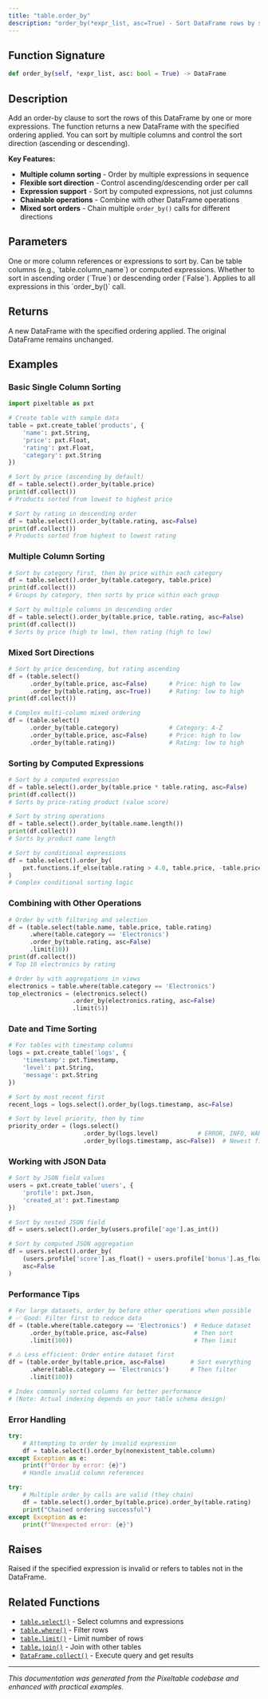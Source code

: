 ```yaml
---
title: "table.order_by"
description: "order_by(*expr_list, asc=True) - Sort DataFrame rows by specified expressions"
---
```


<Badge text="Query Operations" color="purple" size="small" />

## Function Signature

```python
def order_by(self, *expr_list, asc: bool = True) -> DataFrame
```

## Description

Add an order-by clause to sort the rows of this DataFrame by one or more expressions. The function returns a new DataFrame with the specified ordering applied. You can sort by multiple columns and control the sort direction (ascending or descending).

**Key Features:**
- **Multiple column sorting** - Order by multiple expressions in sequence
- **Flexible sort direction** - Control ascending/descending order per call
- **Expression support** - Sort by computed expressions, not just columns
- **Chainable operations** - Combine with other DataFrame operations
- **Mixed sort orders** - Chain multiple `order_by()` calls for different directions

## Parameters

<ParamField path="*expr_list" type="Expression" required>
  One or more column references or expressions to sort by. Can be table columns (e.g., `table.column_name`) or computed expressions.
</ParamField>

<ParamField path="asc" type="bool" default="True">
  Whether to sort in ascending order (`True`) or descending order (`False`). Applies to all expressions in this `order_by()` call.
</ParamField>

## Returns

<ResponseField name="result" type="DataFrame">
  A new DataFrame with the specified ordering applied. The original DataFrame remains unchanged.
</ResponseField>

## Examples

### Basic Single Column Sorting

```python
import pixeltable as pxt

# Create table with sample data
table = pxt.create_table('products', {
    'name': pxt.String,
    'price': pxt.Float,
    'rating': pxt.Float,
    'category': pxt.String
})

# Sort by price (ascending by default)
df = table.select().order_by(table.price)
print(df.collect())
# Products sorted from lowest to highest price

# Sort by rating in descending order
df = table.select().order_by(table.rating, asc=False)
print(df.collect())
# Products sorted from highest to lowest rating
```

### Multiple Column Sorting

```python
# Sort by category first, then by price within each category
df = table.select().order_by(table.category, table.price)
print(df.collect())
# Groups by category, then sorts by price within each group

# Sort by multiple columns in descending order
df = table.select().order_by(table.price, table.rating, asc=False)
print(df.collect())
# Sorts by price (high to low), then rating (high to low)
```

### Mixed Sort Directions

```python
# Sort by price descending, but rating ascending
df = (table.select()
      .order_by(table.price, asc=False)      # Price: high to low
      .order_by(table.rating, asc=True))     # Rating: low to high
print(df.collect())

# Complex multi-column mixed ordering
df = (table.select()
      .order_by(table.category)              # Category: A-Z
      .order_by(table.price, asc=False)      # Price: high to low
      .order_by(table.rating))               # Rating: low to high
```

### Sorting by Computed Expressions

```python
# Sort by a computed expression
df = table.select().order_by(table.price * table.rating, asc=False)
print(df.collect())
# Sorts by price-rating product (value score)

# Sort by string operations
df = table.select().order_by(table.name.length())
print(df.collect())
# Sorts by product name length

# Sort by conditional expressions
df = table.select().order_by(
    pxt.functions.if_else(table.rating > 4.0, table.price, -table.price)
)
# Complex conditional sorting logic
```

### Combining with Other Operations

```python
# Order by with filtering and selection
df = (table.select(table.name, table.price, table.rating)
      .where(table.category == 'Electronics')
      .order_by(table.rating, asc=False)
      .limit(10))
print(df.collect())
# Top 10 electronics by rating

# Order by with aggregations in views
electronics = table.where(table.category == 'Electronics')
top_electronics = (electronics.select()
                  .order_by(electronics.rating, asc=False)
                  .limit(5))
```

### Date and Time Sorting

```python
# For tables with timestamp columns
logs = pxt.create_table('logs', {
    'timestamp': pxt.Timestamp,
    'level': pxt.String,
    'message': pxt.String
})

# Sort by most recent first
recent_logs = logs.select().order_by(logs.timestamp, asc=False)

# Sort by level priority, then by time
priority_order = (logs.select()
                     .order_by(logs.level)           # ERROR, INFO, WARN
                     .order_by(logs.timestamp, asc=False))  # Newest first
```

### Working with JSON Data

```python
# Sort by JSON field values
users = pxt.create_table('users', {
    'profile': pxt.Json,
    'created_at': pxt.Timestamp
})

# Sort by nested JSON field
df = users.select().order_by(users.profile['age'].as_int())

# Sort by computed JSON aggregation
df = users.select().order_by(
    (users.profile['score'].as_float() + users.profile['bonus'].as_float()),
    asc=False
)
```

### Performance Tips

```python
# For large datasets, order_by before other operations when possible
# ✅ Good: Filter first to reduce data
df = (table.where(table.category == 'Electronics')  # Reduce dataset
      .order_by(table.price, asc=False)             # Then sort
      .limit(100))                                  # Then limit

# ⚠️ Less efficient: Order entire dataset first
df = (table.order_by(table.price, asc=False)       # Sort everything
      .where(table.category == 'Electronics')      # Then filter
      .limit(100))

# Index commonly sorted columns for better performance
# (Note: Actual indexing depends on your table schema design)
```

### Error Handling

```python
try:
    # Attempting to order by invalid expression
    df = table.select().order_by(nonexistent_table.column)
except Exception as e:
    print(f"Order by error: {e}")
    # Handle invalid column references

try:
    # Multiple order_by calls are valid (they chain)
    df = table.select().order_by(table.price).order_by(table.rating)
    print("Chained ordering successful")
except Exception as e:
    print(f"Unexpected error: {e}")
```

## Raises

<ResponseField name="Error" type="Exception">
  Raised if the specified expression is invalid or refers to tables not in the DataFrame.
</ResponseField>

## Related Functions

- [`table.select()`](/docs/sdk/latest/core_api/query_operations/select) - Select columns and expressions
- [`table.where()`](/docs/sdk/latest/core_api/query_operations/where) - Filter rows
- [`table.limit()`](/docs/sdk/latest/core_api/query_operations/limit) - Limit number of rows
- [`table.join()`](/docs/sdk/latest/core_api/query_operations/join) - Join with other tables
- [`DataFrame.collect()`](/docs/sdk/latest/core_api/data_operations/collect) - Execute query and get results

---

*This documentation was generated from the Pixeltable codebase and enhanced with practical examples.*